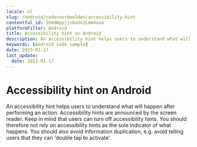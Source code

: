 ```yaml
---
locale: nl
slug: /android/codevoorbeelden/accessibility-hint
contentful_id: 1h0dWppjjsDvUx2LmmVasm
platformFilter: Android
title: Accessibility hint on Android
description: An accessibility hint helps users to understand what will happen after performing an action.
keywords: [Android code sample]
date: 2023-01-17
last_update:
  date: 2023-01-17
---
```


# Accessibility hint on Android

An accessibility hint helps users to understand what will happen after performing an action. Accessibility hints are announced by the screen reader. Keep in mind that users can turn off accessibility hints. You should therefore not rely on accessibility hints as the sole indicator of what happens. You should also avoid information duplication, e.g. avoid telling users that they can 'double tap to activate'.

<CodeSample id="accessibility-hint" locale="nl" platform="android"/>
